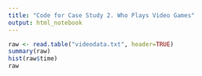 ```yaml
---
title: "Code for Case Study 2. Who Plays Video Games"
output: html_notebook
---
```


```r
raw <- read.table("videodata.txt", header=TRUE)
summary(raw)
hist(raw$time)
raw
```